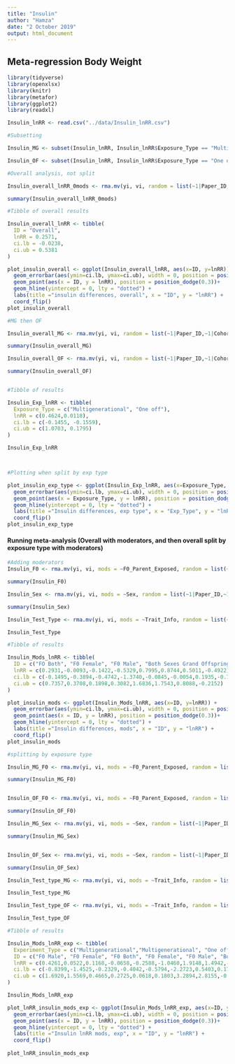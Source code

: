 ```yaml
---
title: "Insulin"
author: "Hamza"
date: "2 October 2019"
output: html_document
---
```

## Meta-regression Body Weight

```r
library(tidyverse)
library(openxlsx)  
library(knitr)
library(metafor)
library(ggplot2)
library(readxl)
```

```r
Insulin_lnRR <- read.csv("../data/Insulin_lnRR.csv") 

#Subsetting

Insulin_MG <- subset(Insulin_lnRR, Insulin_lnRR$Exposure_Type == "Multigenerational")

Insulin_OF <- subset(Insulin_lnRR, Insulin_lnRR$Exposure_Type == "One off")

```

```r

#Overall analysis, not split

Insulin_overall_lnRR_0mods <- rma.mv(yi, vi, random = list(~1|Paper_ID,~1|Cohort_ID), data=Insulin_lnRR, method = 'REML')

summary(Insulin_overall_lnRR_0mods)

#Tibble of overall results

Insulin_overall_lnRR <- tibble(
  ID = "Overall", 
  lnRR = 0.2571,
  ci.lb = -0.0238,
  ci.ub = 0.5381
)

plot_insulin_overall <- ggplot(Insulin_overall_lnRR, aes(x=ID, y=lnRR)) + 
  geom_errorbar(aes(ymin=ci.lb, ymax=ci.ub), width = 0, position = position_dodge(0.3)) +
  geom_point(aes(x = ID, y = lnRR), position = position_dodge(0.3))+
  geom_hline(yintercept = 0, lty = "dotted") +
  labs(title ="insulin differences, overall", x = "ID", y = "lnRR") +
  coord_flip()
plot_insulin_overall
```

```r

#MG then OF

Insulin_overall_MG <- rma.mv(yi, vi, random = list(~1|Paper_ID,~1|Cohort_ID), data=Insulin_MG, method = 'REML')

summary(Insulin_overall_MG)

Insulin_overall_OF <- rma.mv(yi, vi, random = list(~1|Paper_ID,~1|Cohort_ID), data=Insulin_OF, method = 'REML')

summary(Insulin_overall_OF)


#Tibble of results

Insulin_Exp_lnRR <- tibble(
  Exposure_Type = c("Multigenerational", "One off"),
  lnRR = c(0.4624,0.0118),
  ci.lb = c(-0.1455, -0.1559),
  ci.ub = c(1.0703, 0.1795)
)

Insulin_Exp_lnRR



#Plotting when split by exp type

plot_insulin_exp_type <- ggplot(Insulin_Exp_lnRR, aes(x=Exposure_Type, y=lnRR, colour = Exposure_Type)) + 
  geom_errorbar(aes(ymin=ci.lb, ymax=ci.ub), width = 0, position = position_dodge(0.3)) +
  geom_point(aes(x = Exposure_Type, y = lnRR), position = position_dodge(0.3))+
  geom_hline(yintercept = 0, lty = "dotted") +
  labs(title ="Insulin differences, exp type", x = "Exp_Type", y = "lnRR") +
  coord_flip()
plot_insulin_exp_type
```

#### Running meta-analysis (Overall with moderators, and then overall split by exposure type with moderators)

```r
#Adding moderators
Insulin_F0 <- rma.mv(yi, vi, mods = ~F0_Parent_Exposed, random = list(~1|Paper_ID,~1|Cohort_ID), data=Insulin_lnRR, method = 'REML')

summary(Insulin_F0)

Insulin_Sex <- rma.mv(yi, vi, mods = ~Sex, random = list(~1|Paper_ID,~1|Cohort_ID), data=Insulin_lnRR, method = 'REML')

summary(Insulin_Sex)

Insulin_Test_Type <- rma.mv(yi, vi, mods = ~Trait_Info, random = list(~1|Paper_ID,~1|Cohort_ID), data=Insulin_lnRR, method = 'REML')

Insulin_Test_Type

#Tibble of results

Insulin_Mods_lnRR <- tibble(
  ID = c("FO Both", "F0 Female", "F0 Male", "Both Sexes Grand Offspring", "Female Grand Offspring", "Male Grand Offspring", "FI", "ITT"),
  lnRR = c(0.2931,-0.0093,-0.1422,-0.5329,0.7995,0.8744,0.5011,-0.4922),
  ci.lb = c(-0.1495,-0.3894,-0.4742,-1.3740,-0.0845,-0.0054,0.1935,-0.7691),
  ci.ub = c(0.7357,0.3708,0.1898,0.3082,1.6836,1.7543,0.8088,-0.2152)
)

plot_insulin_mods <- ggplot(Insulin_Mods_lnRR, aes(x=ID, y=lnRR)) + 
  geom_errorbar(aes(ymin=ci.lb, ymax=ci.ub), width = 0, position = position_dodge(0.3)) +
  geom_point(aes(x = ID, y = lnRR), position = position_dodge(0.3))+
  geom_hline(yintercept = 0, lty = "dotted") +
  labs(title ="Insulin differences, mods", x = "ID", y = "lnRR") +
  coord_flip()
plot_insulin_mods

```


```r

#splitting by exposure type

Insulin_MG_F0 <- rma.mv(yi, vi, mods = ~F0_Parent_Exposed, random = list(~1|Paper_ID,~1|Cohort_ID), data=Insulin_MG, method = 'REML')

summary(Insulin_MG_F0)


Insulin_OF_F0 <- rma.mv(yi, vi, mods = ~F0_Parent_Exposed, random = list(~1|Paper_ID,~1|Cohort_ID), data=Insulin_OF, method = 'REML')

summary(Insulin_OF_F0)

Insulin_MG_Sex <- rma.mv(yi, vi, mods = ~Sex, random = list(~1|Paper_ID,~1|Cohort_ID), data=Insulin_MG, method = 'REML')

summary(Insulin_MG_Sex)


Insulin_OF_Sex <- rma.mv(yi, vi, mods = ~Sex, random = list(~1|Paper_ID,~1|Cohort_ID), data=Insulin_OF, method = 'REML')

summary(Insulin_OF_Sex)

Insulin_Test_type_MG <- rma.mv(yi, vi, mods = ~Trait_Info, random = list(~1|Paper_ID,~1|Cohort_ID), data=Insulin_MG, method = 'REML')

Insulin_Test_type_MG

Insulin_Test_type_OF <- rma.mv(yi, vi, mods = ~Trait_Info, random = list(~1|Paper_ID,~1|Cohort_ID), data=Insulin_OF, method = 'REML')

Insulin_Test_type_OF

#Tibble of results

Insulin_Mods_lnRR_exp <- tibble(
  Experiment_Type = c("Multigenerational","Multigenerational", "One off","One off","One off", "Multigenerational","Multigenerational","Multigenerational", "One off","One off","One off", "Multigenerational","Multigenerational", "One off","One off"),
  ID = c("F0 Male", "F0 Female", "F0 Both", "F0 Female", "F0 Male", "Both Sexes Grand Offspring", "Female Grand Offspring", "Male Grand Offspring", "Both Sexes Grand Offspring", "Female Grand Offspring", "Male Grand Offspring", "FI", "ITT", "FI", "ITT"), 
  lnRR = c(0.4261,0.0522,0.1168,-0.0658,-0.2588,-1.0460,1.9148,1.4942,-0.4329,0.4431,0.5554,1.5366,-1.8927,0.1554,-0.3326),
  ci.lb = c(-0.8399,-1.4525,-0.2329,-0.4042,-0.5794,-2.2723,0.5403,0.1729,-0.8318,0.0169,0.1344,0.6465,-2.8107,-0.0357,-0.5693),
  ci.ub = c(1.6920,1.5569,0.4665,0.2725,0.0618,0.1803,3.2894,2.8155,-0.0340,0.8694,0.9764,2.4266,-0.9748,0.3464,-0.0960)
)

Insulin_Mods_lnRR_exp

plot_lnRR_insulin_mods_exp <- ggplot(Insulin_Mods_lnRR_exp, aes(x=ID, y=lnRR, colour=Experiment_Type)) + 
  geom_errorbar(aes(ymin=ci.lb, ymax=ci.ub), width = 0, position = position_dodge(0.3)) +
  geom_point(aes(x = ID, y = lnRR), position = position_dodge(0.3))+
  geom_hline(yintercept = 0, lty = "dotted") +
  labs(title ="Insulin lnRR mods, exp", x = "ID", y = "lnRR") +
  coord_flip()
 
plot_lnRR_insulin_mods_exp
```